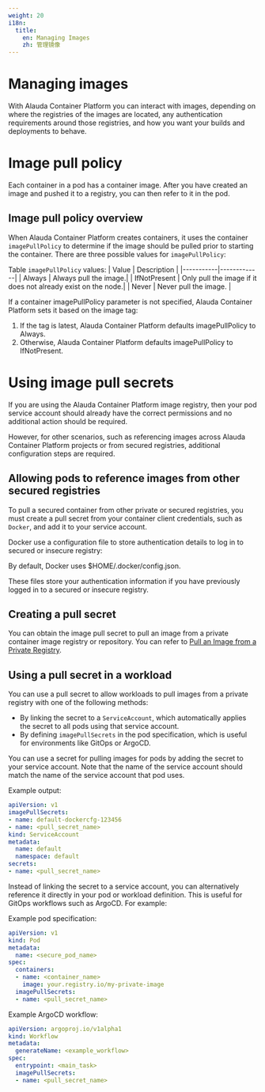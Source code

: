 ```yaml
---
weight: 20
i18n:
  title:
    en: Managing Images
    zh: 管理镜像
---
```


# Managing images

With Alauda Container Platform you can interact with images, depending on where the registries of the images are located, any authentication requirements around those registries, and how you want your builds and deployments to behave. 

# Image pull policy

Each container in a pod has a container image. After you have created an image and pushed it to a registry, you can then refer to it in the pod. 

## Image pull policy overview

When Alauda Container Platform creates containers, it uses the container `imagePullPolicy` to determine if the image should be pulled prior to starting the container. There are three possible values for `imagePullPolicy`: 

Table `imagePullPolicy` values:
|   Value | Description |
|-----------|-------------|
|   Always |    Always pull the image.|
|   IfNotPresent |  Only pull the image if it does not already exist on the node.|
|   Never | Never pull the image. |

If a container imagePullPolicy parameter is not specified, Alauda Container Platform sets it based on the image tag:
1. If the tag is latest, Alauda Container Platform defaults imagePullPolicy to Always.
2. Otherwise, Alauda Container Platform defaults imagePullPolicy to IfNotPresent. 

# Using image pull secrets

If you are using the Alauda Container Platform image registry, then your pod service account should already have the correct permissions and no additional action should be required. 

However, for other scenarios, such as referencing images across Alauda Container Platform projects or from secured registries, additional configuration steps are required. 

## Allowing pods to reference images from other secured registries

To pull a secured container from other private or secured registries, you must create a pull secret from your container client credentials, such as `Docker`, and add it to your service account. 

Docker use a configuration file to store authentication details to log in to secured or insecure registry: 

By default, Docker uses $HOME/.docker/config.json. 

These files store your authentication information if you have previously logged in to a secured or insecure registry. 

## Creating a pull secret

You can obtain the image pull secret to pull an image from a private container image registry or repository. You can refer to [Pull an Image from a Private Registry](https://kubernetes.io/docs/tasks/configure-pod-container/pull-image-private-registry/).

## Using a pull secret in a workload

You can use a pull secret to allow workloads to pull images from a private registry with one of the following methods: 

- By linking the secret to a `ServiceAccount`, which automatically applies the secret to all pods using that service account.
- By defining `imagePullSecrets` in the pod specification, which is useful for environments like GitOps or ArgoCD. 

You can use a secret for pulling images for pods by adding the secret to your service account. Note that the name of the service account should match the name of the service account that pod uses. 

Example output:
```yaml
apiVersion: v1
imagePullSecrets:
- name: default-dockercfg-123456
- name: <pull_secret_name>
kind: ServiceAccount
metadata:
  name: default
  namespace: default
secrets:
- name: <pull_secret_name>
```

Instead of linking the secret to a service account, you can alternatively reference it directly in your pod or workload definition. This is useful for GitOps workflows such as ArgoCD. For example: 

Example pod specification:
```yaml
apiVersion: v1
kind: Pod
metadata:
  name: <secure_pod_name>
spec:
  containers:
  - name: <container_name>
    image: your.registry.io/my-private-image
  imagePullSecrets:
  - name: <pull_secret_name>
```

Example ArgoCD workflow:
```yaml
apiVersion: argoproj.io/v1alpha1
kind: Workflow
metadata:
  generateName: <example_workflow>
spec:
  entrypoint: <main_task>
  imagePullSecrets:
  - name: <pull_secret_name>
```
